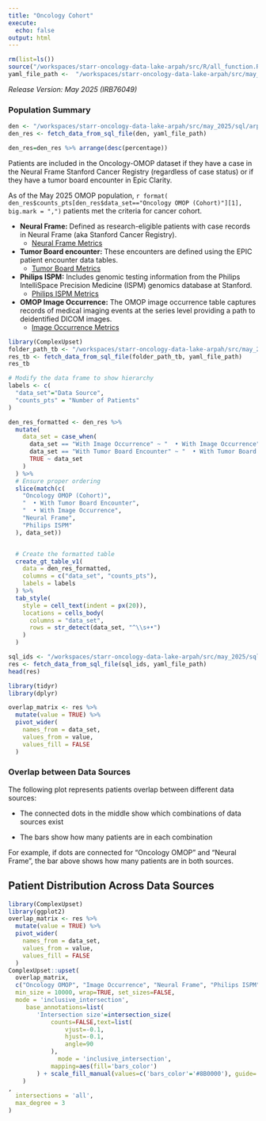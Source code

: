 ```yaml
---
title: "Oncology Cohort"
execute:
  echo: false
output: html
---
```


```r
rm(list=ls())
source("/workspaces/starr-oncology-data-lake-arpah/src/R/all_function.R", encoding = "UTF-8")
yaml_file_path <-  "/workspaces/starr-oncology-data-lake-arpah/src/may_2025/sql_params.yml"

```
*Release Version: May 2025 (IRB76049)*

### **Population Summary**

```r
den <- "/workspaces/starr-oncology-data-lake-arpah/src/may_2025/sql/arpah_cohort/arpah_denominators.sql"
den_res <- fetch_data_from_sql_file(den, yaml_file_path)

den_res=den_res %>% arrange(desc(percentage))
```


Patients are included in the Oncology-OMOP dataset if they have a case in the Neural Frame Stanford Cancer Registry (regardless of case status) or if they have a tumor board encounter in Epic Clarity. 

As of the May 2025 OMOP population, `r format( den_res$counts_pts[den_res$data_set=="Oncology OMOP (Cohort)"][1], big.mark = ",")` patients met the criteria for cancer cohort.

  - **Neural Frame:** Defined as research-eligible patients with case records in Neural Frame (aka Stanford Cancer Registry).
    - [Neural Frame Metrics](neural_frame.qmd)

  - **Tumor Board encounter:** These encounters are defined using the EPIC patient encounter data tables.
    - [Tumor Board Metrics](tumor_board.qmd)

  - **Philips ISPM:** Includes genomic testing information from the Philips IntelliSpace Precision Medicine (ISPM) genomics database at Stanford.
    - [Philips ISPM Metrics](philips_metrics.qmd)

  - **OMOP Image Occurrence:** The OMOP image occurrence table captures records of medical imaging events at the series level providing a path to deidentified DICOM images.
    - [Image Occurrence Metrics](image_occ.qmd)


```r
library(ComplexUpset)
folder_path_tb <- "/workspaces/starr-oncology-data-lake-arpah/src/may_2025/sql/tumor_board/tumor_board_person_metrics.sql"
res_tb <- fetch_data_from_sql_file(folder_path_tb, yaml_file_path)
res_tb
```
```r
# Modify the data frame to show hierarchy
labels <- c(
  "data_set"="Data Source",
  "counts_pts" = "Number of Patients"
)

den_res_formatted <- den_res %>%
  mutate(
    data_set = case_when(
      data_set == "With Image Occurrence" ~ "  • With Image Occurrence",
      data_set == "With Tumor Board Encounter" ~ "  • With Tumor Board Encounter",
      TRUE ~ data_set
    )
  ) %>%
  # Ensure proper ordering
  slice(match(c(
    "Oncology OMOP (Cohort)",
    "  • With Tumor Board Encounter",
    "  • With Image Occurrence",
    "Neural Frame",
    "Philips ISPM"
  ), data_set))


  # Create the formatted table
  create_gt_table_v1(
    data = den_res_formatted,
    columns = c("data_set", "counts_pts"),
    labels = labels
  ) %>%
  tab_style(
    style = cell_text(indent = px(20)),
    locations = cells_body(
      columns = "data_set",
      rows = str_detect(data_set, "^\\s+•")
    )
  )
```

```r
sql_ids <- "/workspaces/starr-oncology-data-lake-arpah/src/may_2025/sql/arpah_cohort/arpah_overlap_metrics.sql"
res <- fetch_data_from_sql_file(sql_ids, yaml_file_path)
head(res)

library(tidyr)
library(dplyr)

overlap_matrix <- res %>%
  mutate(value = TRUE) %>%
  pivot_wider(
    names_from = data_set,
    values_from = value,
    values_fill = FALSE
  )
```


### Overlap between Data Sources

The following plot represents patients overlap between different data sources:

- The connected dots in the middle show which combinations of data sources exist

- The bars show how many patients are in each combination

For example, if dots are connected for "Oncology OMOP" and "Neural Frame", the bar above shows how many patients are in both sources.


## Patient Distribution Across Data Sources
```r
library(ComplexUpset)
library(ggplot2)
overlap_matrix <- res %>%
  mutate(value = TRUE) %>%
  pivot_wider(
    names_from = data_set,
    values_from = value,
    values_fill = FALSE
  )
ComplexUpset::upset(
  overlap_matrix, 
  c("Oncology OMOP", "Image Occurrence", "Neural Frame", "Philips ISPM", "Tumor Board"),    width_ratio=0.1,
  min_size = 10000, wrap=TRUE, set_sizes=FALSE,
  mode = 'inclusive_intersection',
     base_annotations=list(
        'Intersection size'=intersection_size(
            counts=FALSE,text=list(
                vjust=-0.1,
                hjust=-0.1,
                angle=90
            ),
              mode = 'inclusive_intersection',
            mapping=aes(fill='bars_color')
        ) + scale_fill_manual(values=c('bars_color'='#8B0000'), guide='none')
    )
,
  intersections = 'all',
  max_degree = 3
)

```


